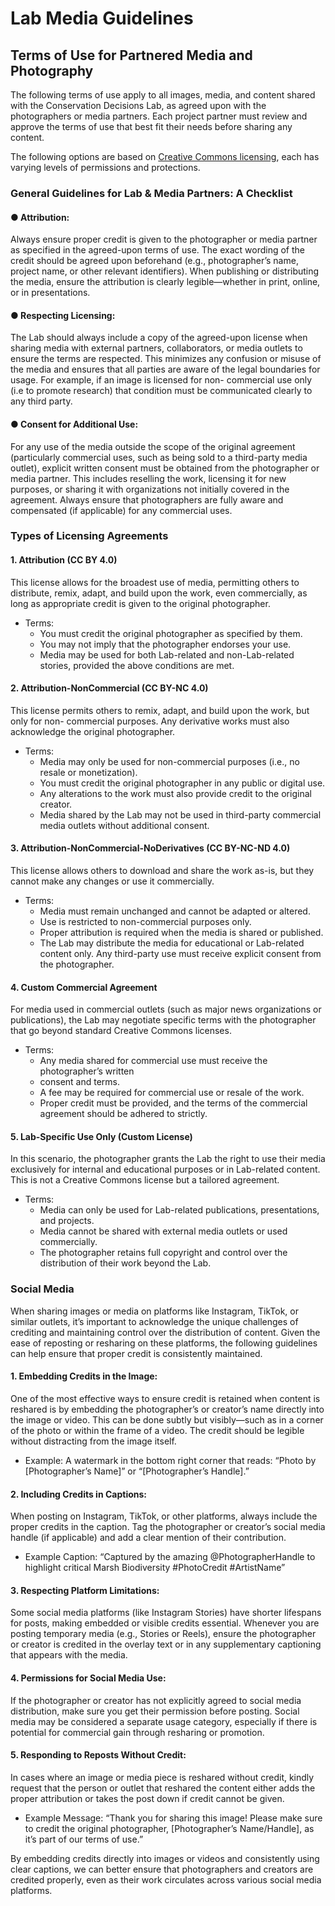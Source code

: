 # Lab Media Guidelines {-#labmedia}

## Terms of Use for Partnered Media and Photography {-#termsofuse}

The following terms of use apply to all images, media, and content shared with the Conservation
Decisions Lab, as agreed upon with the photographers or media partners. Each project partner
must review and approve the terms of use that best fit their needs before sharing any content.

The following options are based on [Creative Commons licensing](https://creativecommons.org/share-your-work/cclicenses/), each has varying levels of
permissions and protections.

### General Guidelines for Lab &amp; Media Partners: A Checklist {-#generalguidelines}
#### ● Attribution: {-#attribution}
Always ensure proper credit is given to the photographer or media partner as specified
in the agreed-upon terms of use. The exact wording of the credit should be agreed upon
beforehand (e.g., photographer’s name, project name, or other relevant identifiers).
When publishing or distributing the media, ensure the attribution is clearly
legible—whether in print, online, or in presentations.

#### ● Respecting Licensing: {-#respectinglicensing}
The Lab should always include a copy of the agreed-upon license when sharing media
with external partners, collaborators, or media outlets to ensure the terms are respected.
This minimizes any confusion or misuse of the media and ensures that all parties are
aware of the legal boundaries for usage. For example, if an image is licensed for non-
commercial use only (i.e to promote research) that condition must be communicated
clearly to any third party.

#### ● Consent for Additional Use: {-#consentforadduse}
For any use of the media outside the scope of the original agreement (particularly
commercial uses, such as being sold to a third-party media outlet), explicit written
consent must be obtained from the photographer or media partner. This includes
reselling the work, licensing it for new purposes, or sharing it with organizations not
initially covered in the agreement. Always ensure that photographers are fully aware and
compensated (if applicable) for any commercial uses.

### Types of Licensing Agreements {-#typeslicensingagreements}
#### 1. Attribution (CC BY 4.0) {-#CCBY40}
This license allows for the broadest use of media, permitting others to distribute, remix, adapt,
and build upon the work, even commercially, as long as appropriate credit is given to the
original photographer.

- Terms:
  - You must credit the original photographer as specified by them.
  - You may not imply that the photographer endorses your use.
  - Media may be used for both Lab-related and non-Lab-related stories, provided
      the above conditions are met.

#### 2. Attribution-NonCommercial (CC BY-NC 4.0) {-#CCBYNC40}
This license permits others to remix, adapt, and build upon the work, but only for non-
commercial purposes. Any derivative works must also acknowledge the original photographer.

- Terms:
  - Media may only be used for non-commercial purposes (i.e., no resale or
    monetization).
  - You must credit the original photographer in any public or digital use.
  - Any alterations to the work must also provide credit to the original creator.
  - Media shared by the Lab may not be used in third-party commercial media
    outlets without additional consent.

#### 3. Attribution-NonCommercial-NoDerivatives (CC BY-NC-ND 4.0) {-#CCBYNCND40}
This license allows others to download and share the work as-is, but they cannot make any
changes or use it commercially.

- Terms:
  - Media must remain unchanged and cannot be adapted or altered.
  - Use is restricted to non-commercial purposes only.
  - Proper attribution is required when the media is shared or published.
  - The Lab may distribute the media for educational or Lab-related content only.
    Any third-party use must receive explicit consent from the photographer.

#### 4. Custom Commercial Agreement {-#customagreement}
For media used in commercial outlets (such as major news organizations or publications), the
Lab may negotiate specific terms with the photographer that go beyond standard Creative
Commons licenses.

- Terms:
  - Any media shared for commercial use must receive the photographer’s written
  - consent and terms.
  - A fee may be required for commercial use or resale of the work.
  - Proper credit must be provided, and the terms of the commercial agreement
      should be adhered to strictly.

#### 5. Lab-Specific Use Only (Custom License) {-#customlicense}
In this scenario, the photographer grants the Lab the right to use their media exclusively for
internal and educational purposes or in Lab-related content. This is not a Creative Commons
license but a tailored agreement.

- Terms:
  - Media can only be used for Lab-related publications, presentations, and projects.
  - Media cannot be shared with external media outlets or used commercially.
  - The photographer retains full copyright and control over the distribution of their
    work beyond the Lab.

### Social Media {-#socialmedia}
When sharing images or media on platforms like Instagram, TikTok, or similar outlets, it’s
important to acknowledge the unique challenges of crediting and maintaining control over the
distribution of content. Given the ease of reposting or resharing on these platforms, the following
guidelines can help ensure that proper credit is consistently maintained.

#### 1. Embedding Credits in the Image: {-#embeddingcredits}
One of the most effective ways to ensure credit is retained when content is reshared is
by embedding the photographer’s or creator’s name directly into the image or video. This
can be done subtly but visibly—such as in a corner of the photo or within the frame of a
video. The credit should be legible without distracting from the image itself.

* Example: A watermark in the bottom right corner that reads: “Photo by
  [Photographer’s Name]” or “[Photographer’s Handle].”

#### 2. Including Credits in Captions: {-#captioncredits}
When posting on Instagram, TikTok, or other platforms, always include the proper
credits in the caption. Tag the photographer or creator’s social media handle (if
applicable) and add a clear mention of their contribution.

* Example Caption: “Captured by the amazing @PhotographerHandle to highlight
  critical Marsh Biodiversity #PhotoCredit #ArtistName”

#### 3. Respecting Platform Limitations: {-#platformlimits}
Some social media platforms (like Instagram Stories) have shorter lifespans for posts,
making embedded or visible credits essential. Whenever you are posting temporary
media (e.g., Stories or Reels), ensure the photographer or creator is credited in the
overlay text or in any supplementary captioning that appears with the media.

#### 4. Permissions for Social Media Use: {-#socialmediapermissions}
If the photographer or creator has not explicitly agreed to social media distribution, make
sure you get their permission before posting. Social media may be considered a
separate usage category, especially if there is potential for commercial gain through
resharing or promotion.

#### 5. Responding to Reposts Without Credit: {-#respondingreposts}
In cases where an image or media piece is reshared without credit, kindly request that
the person or outlet that reshared the content either adds the proper attribution or takes
the post down if credit cannot be given.

* Example Message: “Thank you for sharing this image! Please make sure to
  credit the original photographer, [Photographer’s Name/Handle], as it’s part of
  our terms of use.”

By embedding credits directly into images or videos and consistently using clear captions, we
can better ensure that photographers and creators are credited properly, even as their work
circulates across various social media platforms.